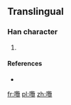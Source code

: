 ==Translingual==

===Han character===
{{Han char|rn=30|rad=口|as=22|sn=25|four=|canj=口尸田山 (RSWU)}}

# {{defn|Han|sort=口22}}

====References====
* {{Han ref|kx=0216.051|dj=0436.241|hdz=10709.071|uh=56D5|ud=22229}}

[[fr:囕]]
[[pl:囕]]
[[zh:囕]]